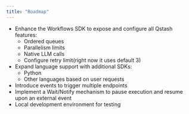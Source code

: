 ```yaml
---
title: "Roadmap"
---
```


- Enhance the Workflows SDK to expose and configure all Qstash features:
    - Ordered queues
    - Parallelism limits
    - Native LLM calls
    - Configure retry limit(right now it uses default 3)
- Expand language support with additional SDKs:
    - Python
    - Other languages based on user requests
- Introduce events to trigger multiple endpoints
- Implement a Wait/Notify mechanism to pause execution and resume upon an external event
- Local development environment for testing